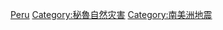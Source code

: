 {{catmore}}
{{Commons cat|Earthquakes in Peru}}

[[Category:各國地震|Peru]]
[[Category:秘魯自然灾害|Category:秘魯自然灾害]]
[[Category:南美洲地震|Category:南美洲地震]]